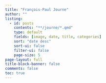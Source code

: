 ```yaml
---
title: "François-Paul Journe"
author: ""
listing:
  - id: posts
    contents: "**/journe/*.qmd"
    type: default
    fields: [image, date, title, categories]
    sort: "date desc"
    sort-ui: false
    filter-ui: false
    page-size: 5     
page-layout: full
title-block-banner: false
comments: false
toc: true
---
```



